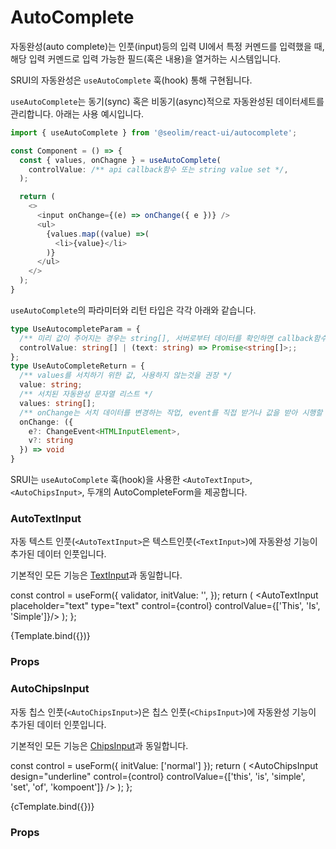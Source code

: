 
<Meta title="form/AutoComplete" component={AutoTextInput} />

# AutoComplete

자동완성(auto complete)는 인풋(input)등의 입력 UI에서 특정 커멘드를 입력했을 때, 해당 입력 커멘드로 입력 가능한 필드(혹은 내용)을 열거하는 시스템입니다.

SRUI의 자동완성은 `useAutoComplete` 훅(hook) 통해 구현됩니다.

`useAutoComplete`는 동기(sync) 혹은 비동기(async)적으로 자동완성된 데이터세트를 관리합니다. 아래는 사용 예시입니다.

```typescript
import { useAutoComplete } from '@seolim/react-ui/autocomplete';

const Component = () => {
  const { values, onChagne } = useAutoComplete(
    controlValue: /** api callback함수 또는 string value set */,
  );

  return (
    <>
      <input onChange={(e) => onChange({ e })} />
      <ul>
        {values.map((value) =>(
          <li>{value}</li>
        )}
      </ul>
    </>
  );
}
```

`useAutoComplete`의 파라미터와 리턴 타입은 각각 아래와 같습니다.

```typescript
type UseAutocompleteParam = {
  /** 미리 값이 주어지는 경우는 string[], 서버로부터 데이터를 확인하면 callback함수를 설정 */
  controlValue: string[] | (text: string) => Promise<string[]>;;
};
type UseAutoCompleteReturn = {
  /** values를 서치하기 위한 값, 사용하지 않는것을 권장 */
  value: string;
  /** 서치된 자동완성 문자열 리스트 */
  values: string[];
  /** onChange는 서치 데이터를 변경하는 작업, event를 직접 받거나 값을 받아 시행할 수 있다. */
  onChange: ({
    e?: ChangeEvent<HTMLInputElement>,
    v?: string
  }) => void
}
```

SRUI는 `useAutoComplete` 훅(hook)을 사용한 `<AutoTextInput>`, `<AutoChipsInput>`, 두개의 AutoCompleteForm을 제공합니다.

### AutoTextInput

자동 텍스트 인풋(`<AutoTextInput>`은 텍스트인풋(`<TextInput>`)에 자동완성 기능이 추가된 데이터 인풋입니다.

기본적인 모든 기능은 [TextInput](https://6333d80e63299bb883b10717-apzaycryrx.chromatic.com/?path=/docs/form-textinput--text)과 동일합니다.

  const control = useForm({
    validator, initValue: '',
  });
  return (
    <AutoTextInput placeholder="text" type="text" control={control} controlValue={['This', 'Is', 'Simple']}/>
  );
};

<Canvas>
  <Story name="auto text input"
    parameters={{ layout: 'centered' }}
  >
    {Template.bind({})}
  </Story>
</Canvas>

### Props

<ArgsTable of={AutoTextInput} />

### AutoChipsInput

자동 칩스 인풋(`<AutoChipsInput>`)은 칩스 인풋(`<ChipsInput>`)에 자동완성 기능이 추가된 데이터 인풋입니다.

기본적인 모든 기능은 [ChipsInput](https://6333d80e63299bb883b10717-apzaycryrx.chromatic.com/?path=/docs/component-chips-input--chips-input-design-normal)과 동일합니다.

  const control = useForm({ initValue: ['normal'] });
  return (
    <AutoChipsInput
      design="underline"
      control={control}
      controlValue={['this', 'is', 'simple', 'set', 'of', 'kompoent']}
    />
  );
};

<Canvas>
  <Story name="auto chips input"
    parameters={{ layout: 'centered' }}
  >
    {cTemplate.bind({})}
  </Story>
</Canvas>

### Props

<ArgsTable of={AutoChipsInput} />